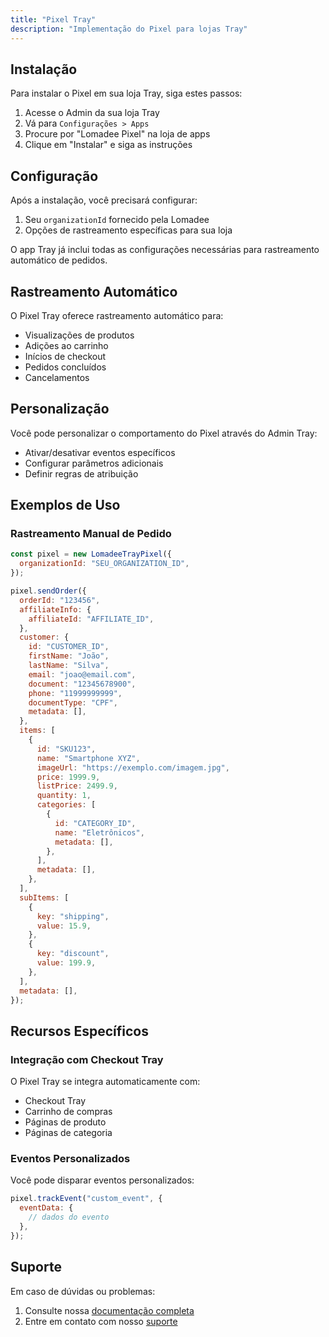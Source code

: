 ```yaml
---
title: "Pixel Tray"
description: "Implementação do Pixel para lojas Tray"
---
```


## Instalação

Para instalar o Pixel em sua loja Tray, siga estes passos:

1. Acesse o Admin da sua loja Tray
2. Vá para `Configurações > Apps`
3. Procure por "Lomadee Pixel" na loja de apps
4. Clique em "Instalar" e siga as instruções

## Configuração

Após a instalação, você precisará configurar:

1. Seu `organizationId` fornecido pela Lomadee
2. Opções de rastreamento específicas para sua loja

<Tip>
  O app Tray já inclui todas as configurações necessárias para rastreamento
  automático de pedidos.
</Tip>

## Rastreamento Automático

O Pixel Tray oferece rastreamento automático para:

- Visualizações de produtos
- Adições ao carrinho
- Inícios de checkout
- Pedidos concluídos
- Cancelamentos

## Personalização

Você pode personalizar o comportamento do Pixel através do Admin Tray:

- Ativar/desativar eventos específicos
- Configurar parâmetros adicionais
- Definir regras de atribuição

## Exemplos de Uso

### Rastreamento Manual de Pedido

```javascript
const pixel = new LomadeeTrayPixel({
  organizationId: "SEU_ORGANIZATION_ID",
});

pixel.sendOrder({
  orderId: "123456",
  affiliateInfo: {
    affiliateId: "AFFILIATE_ID",
  },
  customer: {
    id: "CUSTOMER_ID",
    firstName: "João",
    lastName: "Silva",
    email: "joao@email.com",
    document: "12345678900",
    phone: "11999999999",
    documentType: "CPF",
    metadata: [],
  },
  items: [
    {
      id: "SKU123",
      name: "Smartphone XYZ",
      imageUrl: "https://exemplo.com/imagem.jpg",
      price: 1999.9,
      listPrice: 2499.9,
      quantity: 1,
      categories: [
        {
          id: "CATEGORY_ID",
          name: "Eletrônicos",
          metadata: [],
        },
      ],
      metadata: [],
    },
  ],
  subItems: [
    {
      key: "shipping",
      value: 15.9,
    },
    {
      key: "discount",
      value: 199.9,
    },
  ],
  metadata: [],
});
```

## Recursos Específicos

### Integração com Checkout Tray

O Pixel Tray se integra automaticamente com:

- Checkout Tray
- Carrinho de compras
- Páginas de produto
- Páginas de categoria

### Eventos Personalizados

Você pode disparar eventos personalizados:

```javascript
pixel.trackEvent("custom_event", {
  eventData: {
    // dados do evento
  },
});
```

## Suporte

Em caso de dúvidas ou problemas:

1. Consulte nossa [documentação completa](https://docs.lomadee.com)
2. Entre em contato com nosso [suporte](https://suporte.lomadee.com)

